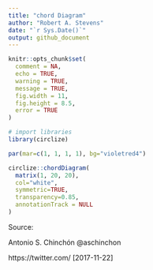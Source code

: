 ```yaml
---
title: "chord Diagram"
author: "Robert A. Stevens"
date: "`r Sys.Date()`"
output: github_document
---
```


```r
knitr::opts_chunk$set(
  comment = NA, 
  echo = TRUE, 
  warning = TRUE, 
  message = TRUE, 
  fig.width = 11, 
  fig.height = 8.5,
  error = TRUE
)
```

```r
# import libraries
library(circlize)
```

```r
par(mar=c(1, 1, 1, 1), bg="violetred4")

circlize::chordDiagram(
  matrix(1, 20, 20), 
  col="white", 
  symmetric=TRUE, 
  transparency=0.85, 
  annotationTrack = NULL
)
```

Source: 

Antonio S. Chinchón @aschinchon

https://twitter.com/ [2017-11-22]
